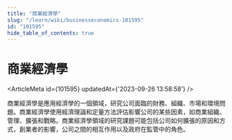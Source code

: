 ```yaml
---
title: "商業經濟學"
slug: "/learn/wiki/businesseconomics-101595"
id: "101595"
hide_table_of_contents: true
---
```



# 商業經濟學

<ArticleMeta id={101595} updatedAt={'2023-09-26 13:58:58'} />
<div className='border-solid border-b border-t-0 my-4 border-[var(--ifm-color-gray-300)]' />

商業經濟學是應用經濟學的一個領域，研究公司面臨的財務、組織、市場和環境問題。商業經濟學使用經濟理論和定量方法評估影響公司的某些因素，如商業組織、管理、擴張和戰略。商業經濟學領域的研究課題可能包括公司如何擴張的原因和方式，創業者的影響，公司之間的相互作用以及政府在監管中的角色。
